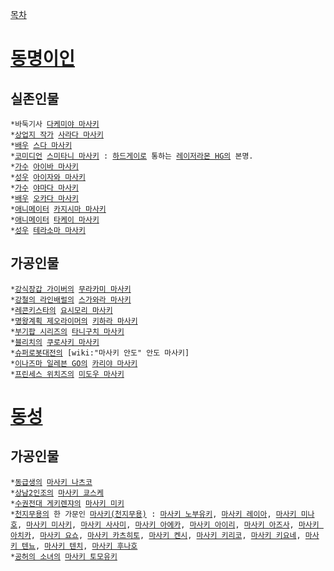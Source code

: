 [[목차]]

= [[동명이인]] =
== 실존인물 ==
 *바둑기사 [[다케미야 마사키]]
 *[[상업지 작가]] [[사라다 마사키]]
 *[[배우]] [[스다 마사키]]
 *[[코미디언]] [[스미타니 마사키]] : [[하드게이]]로 통하는 [[레이저라몬 HG]]의 본명.
 *[[가수]] [[아이바 마사키]]
 *[[성우]] [[아이자와 마사키]]
 *[[가수]] [[야마다 마사키]]
 *[[배우]] [[오카다 마사키]]
 *[[애니메이터]] [[카지시마 마사키]]
 *[[애니메이터]] [[타케이 마사키]]
 *[[성우]] [[테라소마 마사키]]
== 가공인물 ==
 *[[강식장갑 가이버]]의 [[무라카미 마사키]]
 *[[강철의 라인배럴]]의 [[스가와라 마사키]]
 *[[레콘키스타]]의 [[요시모리 마사키]]
 *[[명왕계획 제오라이머]]의 [[키하라 마사키]]
 *[[부기팝 시리즈]]의 [[타니구치 마사키]]
 *[[블리치]]의 [[쿠로사키 마사키]]
 *[[슈퍼로봇대전]]의 [wiki:"마사키 안도" 안도 마사키]
 *[[이나즈마 일레븐 GO]]의 [[카리야 마사키]]
 *[[프린세스 위치즈]]의 [[미도우 마사키]]
= [[동성]] =
== 가공인물 ==
 *[[동급생]]의 [[마사키 나츠코]]
 *[[상남2인조]]의 [[마사키 쿄스케]]
 *[[수권전대 게키렌쟈]]의 [[마사키 미키]]
 *[[천지무용]]의 한 가문인 [[마사키(천지무용)]] : [[마사키 노부유키]], [[마사키 레이아]], [[마사키 미나호]], [[마사키 미사키]], [[마사키 사사미]], [[마사키 아에카]], [[마사키 아이리]], [[마사키 아즈사]], [[마사키 아치카]], [[마사키 요쇼]], [[마사키 카츠히토]], [[마사키 켄시]], [[마사키 키리코]], [[마사키 키요네]], [[마사키 텐뇨]], [[마사키 텐치]], [[마사키 후나호]]
 *[[공허의 소녀]]의 [[마사키 토모유키]]

